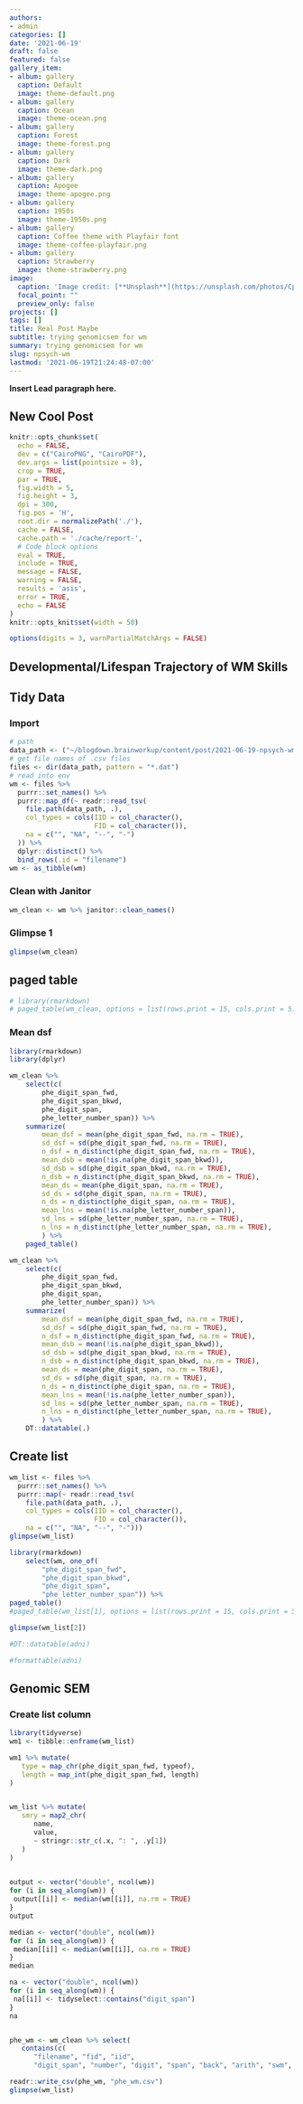 ```yaml
---
authors:
- admin
categories: []
date: '2021-06-19'
draft: false
featured: false
gallery_item:
- album: gallery
  caption: Default
  image: theme-default.png
- album: gallery
  caption: Ocean
  image: theme-ocean.png
- album: gallery
  caption: Forest
  image: theme-forest.png
- album: gallery
  caption: Dark
  image: theme-dark.png
- album: gallery
  caption: Apogee
  image: theme-apogee.png
- album: gallery
  caption: 1950s
  image: theme-1950s.png
- album: gallery
  caption: Coffee theme with Playfair font
  image: theme-coffee-playfair.png
- album: gallery
  caption: Strawberry
  image: theme-strawberry.png
image:
  caption: 'Image credit: [**Unsplash**](https://unsplash.com/photos/CpkOjOcXdUY)'
  focal_point: ""
  preview_only: false
projects: []
tags: []
title: Real Post Maybe
subtitle: trying genomicsem for wm
summary: trying genomicsem for wm
slug: npsych-wm
lastmod: '2021-06-19T21:24:48-07:00'
---
```


**Insert Lead paragraph here.**

## New Cool Post

```r
knitr::opts_chunk$set(
  echo = FALSE,
  dev = c("CairoPNG", "CairoPDF"),
  dev.args = list(pointsize = 8),
  crop = TRUE,
  par = TRUE,
  fig.width = 5,
  fig.height = 3,
  dpi = 300,
  fig.pos = 'H',
  root.dir = normalizePath('./'),
  cache = FALSE,
  cache.path = './cache/report-',
  # Code block options
  eval = TRUE,
  include = TRUE,
  message = FALSE,
  warning = FALSE,
  results = 'asis',
  error = TRUE,
  echo = FALSE
)
knitr::opts_knit$set(width = 50)

options(digits = 3, warnPartialMatchArgs = FALSE)
```

## Developmental/Lifespan Trajectory of WM Skills

## Tidy Data

### Import

```r
# path
data_path <- ("~/blogdown.brainworkup/content/post/2021-06-19-npsych-wm/dat")
# get file names of .csv files
files <- dir(data_path, pattern = "*.dat")
# read into env
wm <- files %>%
  purrr::set_names() %>%
  purrr::map_df(~ readr::read_tsv(
    file.path(data_path, .),
    col_types = cols(IID = col_character(),
                     FID = col_character()),
    na = c("", "NA", "--", "-")
  )) %>%
  dplyr::distinct() %>%
  bind_rows(.id = "filename")
wm <- as_tibble(wm)
```

### Clean with Janitor

```r
wm_clean <- wm %>% janitor::clean_names()
```

### Glimpse 1

```r
glimpse(wm_clean)
```

## paged table

```r
# library(rmarkdown)
# paged_table(wm_clean, options = list(rows.print = 15, cols.print = 5))
```

### Mean dsf

```r
library(rmarkdown)
library(dplyr)

wm_clean %>% 
    select(c(
        phe_digit_span_fwd,
        phe_digit_span_bkwd,
        phe_digit_span,
        phe_letter_number_span)) %>%
    summarize(
        mean_dsf = mean(phe_digit_span_fwd, na.rm = TRUE),
        sd_dsf = sd(phe_digit_span_fwd, na.rm = TRUE),
        n_dsf = n_distinct(phe_digit_span_fwd, na.rm = TRUE),
        mean_dsb = mean(!is.na(phe_digit_span_bkwd)),
        sd_dsb = sd(phe_digit_span_bkwd, na.rm = TRUE),
        n_dsb = n_distinct(phe_digit_span_bkwd, na.rm = TRUE),
        mean_ds = mean(phe_digit_span, na.rm = TRUE),
        sd_ds = sd(phe_digit_span, na.rm = TRUE),
        n_ds = n_distinct(phe_digit_span, na.rm = TRUE),
        mean_lns = mean(!is.na(phe_letter_number_span)),
        sd_lns = sd(phe_letter_number_span, na.rm = TRUE),
        n_lns = n_distinct(phe_letter_number_span, na.rm = TRUE),
        ) %>% 
    paged_table()
```

```r
wm_clean %>% 
    select(c(
        phe_digit_span_fwd,
        phe_digit_span_bkwd,
        phe_digit_span,
        phe_letter_number_span)) %>%
    summarize(
        mean_dsf = mean(phe_digit_span_fwd, na.rm = TRUE),
        sd_dsf = sd(phe_digit_span_fwd, na.rm = TRUE),
        n_dsf = n_distinct(phe_digit_span_fwd, na.rm = TRUE),
        mean_dsb = mean(!is.na(phe_digit_span_bkwd)),
        sd_dsb = sd(phe_digit_span_bkwd, na.rm = TRUE),
        n_dsb = n_distinct(phe_digit_span_bkwd, na.rm = TRUE),
        mean_ds = mean(phe_digit_span, na.rm = TRUE),
        sd_ds = sd(phe_digit_span, na.rm = TRUE),
        n_ds = n_distinct(phe_digit_span, na.rm = TRUE),
        mean_lns = mean(!is.na(phe_letter_number_span)),
        sd_lns = sd(phe_letter_number_span, na.rm = TRUE),
        n_lns = n_distinct(phe_letter_number_span, na.rm = TRUE),
        ) %>% 
    DT::datatable(.)
```

## Create list

```r
wm_list <- files %>%
  purrr::set_names() %>%
  purrr::map(~ readr::read_tsv(
    file.path(data_path, .),
    col_types = cols(IID = col_character(),
                     FID = col_character()),
    na = c("", "NA", "--", "-")))
glimpse(wm_list)
```

```r
library(rmarkdown)
    select(wm, one_of(
        "phe_digit_span_fwd",
        "phe_digit_span_bkwd",
        "phe_digit_span",
        "phe_letter_number_span")) %>%
paged_table()
#paged_table(wm_list[1], options = list(rows.print = 15, cols.print = 5))
```

```r
glimpse(wm_list[2])
```

```r
#DT::datatable(adni)
```

```r
#formattable(adni)
```

## Genomic SEM

### Create list column

```r
library(tidyverse)
wm1 <- tibble::enframe(wm_list)

wm1 %>% mutate(
   type = map_chr(phe_digit_span_fwd, typeof),
   length = map_int(phe_digit_span_fwd, length)
)


wm_list %>% mutate(
   smry = map2_chr(
      name,
      value,
      ~ stringr::str_c(.x, ": ", .y[1])
   )
)
 

```

```r

output <- vector("double", ncol(wm))
for (i in seq_along(wm)) {
 output[[i]] <- median(wm[[i]], na.rm = TRUE)
}
output

median <- vector("double", ncol(wm))
for (i in seq_along(wm)) {
 median[[i]] <- median(wm[[i]], na.rm = TRUE)
}
median

na <- vector("double", ncol(wm))
for (i in seq_along(wm)) {
 na[[i]] <- tidyselect::contains("digit_span")
}
na


phe_wm <- wm_clean %>% select(
   contains(c(
      "filename", "fid", "iid",
      "digit_span", "number", "digit", "span", "back", "arith", "swm", "pasat", "trails_b", "lns", "letter", "nback"))) 

readr::write_csv(phe_wm, "phe_wm.csv")
glimpse(wm_list)   

```
